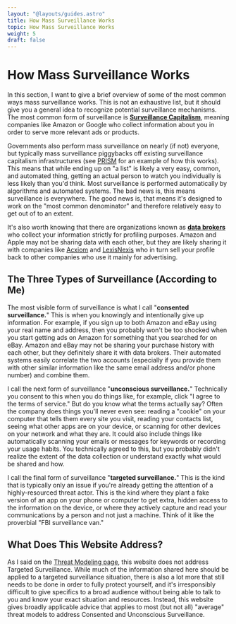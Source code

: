 ```yaml
---
layout: "@layouts/guides.astro"
title: How Mass Surveillance Works
topic: How Mass Surveillance Works
weight: 5
draft: false
---
```


# How Mass Surveillance Works

In this section, I want to give a brief overview of some of the most common ways mass surveillance works. This is not an exhaustive list, but it should give you a general idea to recognize potential surveillance mechanisms. The most common form of surveillance is **[Surveillance Capitalism](https://en.wikipedia.org/wiki/Surveillance_capitalism)**, meaning companies like Amazon or Google who collect information about you in order to serve more relevant ads or products.

Governments also perform mass surveillance on nearly (if not) everyone, but typically mass surveillance piggybacks off existing surveillance capitalism infrastructures (see [PRISM](<https://en.wikipedia.org/wiki/PRISM_(surveillance_program)>) for an example of how this works). This means that while ending up on "a list" is likely a very easy, common, and automated thing, getting an actual person to watch you individually is less likely than you'd think. Most surveillance is performed automatically by algorithms and automated systems. The bad news is, this means surveillance is everywhere. The good news is, that means it's designed to work on the "most common denominator" and therefore relatively easy to get out of to an extent.

It's also worth knowing that there are organizations known as **[data brokers](https://en.wikipedia.org/wiki/Information_broker)** who collect your information strictly for profiling purposes. Amazon and Apple may not be sharing data with each other, but they are likely sharing it with companies like [Acxiom](https://en.wikipedia.org/wiki/Acxiom) and [LexisNexis](https://en.wikipedia.org/wiki/LexisNexis) who in turn sell your profile back to other companies who use it mainly for advertising.

## The Three Types of Surveillance (According to Me)

The most visible form of surveillance is what I call "**consented surveillance.**" This is when you knowingly and intentionally give up information. For example, if you sign up to both Amazon and eBay using your real name and address, then you probably won't be too shocked when you start getting ads on Amazon for something that you searched for on eBay. Amazon and eBay may not be sharing your purchase history with each other, but they definitely share it with data brokers. Their automated systems easily correlate the two accounts (especially if you provide them with other similar information like the same email address and/or phone number) and combine them.

I call the next form of surveillance "**unconscious surveillance.**" Technically you consent to this when you do things like, for example, click "I agree to the terms of service." But do you know what the terms actually say? Often the company does things you'll never even see: reading a "cookie" on your computer that tells them every site you visit, reading your contacts list, seeing what other apps are on your device, or scanning for other devices on your network and what they are. It could also include things like automatically scanning your emails or messages for keywords or recording your usage habits. You technically agreed to this, but you probably didn't realize the extent of the data collection or understand exactly what would be shared and how.

I call the final form of surveillance "**targeted surveillance.**" This is the kind that is typically only an issue if you're already getting the attention of a highly-resourced threat actor. This is the kind where they plant a fake version of an app on your phone or computer to get extra, hidden access to the information on the device, or where they actively capture and read your communications by a person and not just a machine. Think of it like the proverbial "FBI surveillance van."

## What Does This Website Address?

As I said on the [Threat Modeling page](/guides/prologue/threat-model), this website does not address Targeted Surveillance. While much of the information shared here should be applied to a targeted surveillance situation, there is also a lot more that still needs to be done in order to fully protect yourself, and it's irresponsibly difficult to give specifics to a broad audience without being able to talk to you and know your exact situation and resources. Instead, this website gives broadly applicable advice that applies to most (but not all) "average" threat models to address Consented and Unconscious Surveillance.